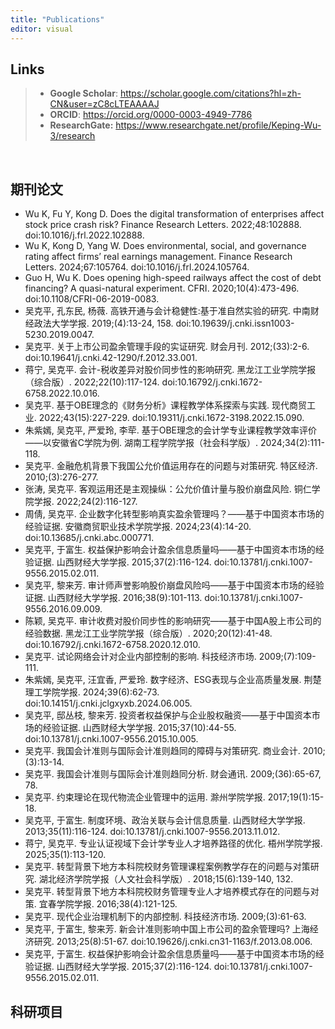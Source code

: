 ```yaml
---
title: "Publications"
editor: visual
---
```



::: {.callout-note}
## Links

>- **Google Scholar**: <https://scholar.google.com/citations?hl=zh-CN&user=zC8cLTEAAAAJ>
>- **ORCID**: <https://orcid.org/0000-0003-4949-7786>
>- **ResearchGate:** <https://www.researchgate.net/profile/Keping-Wu-3/research>
:::

&emsp;

## 期刊论文
- Wu K, Fu Y, Kong D. Does the digital transformation of enterprises affect stock price crash risk? Finance Research Letters. 2022;48:102888. doi:10.1016/j.frl.2022.102888.
- Wu K, Kong D, Yang W. Does environmental, social, and governance rating affect firms’ real earnings management. Finance Research Letters. 2024;67:105764. doi:10.1016/j.frl.2024.105764.
- Guo H, Wu K. Does opening high-speed railways affect the cost of debt financing? A quasi-natural experiment. CFRI. 2020;10(4):473-496. doi:10.1108/CFRI-06-2019-0083.
- 吴克平, 孔东民, 杨薇. 高铁开通与会计稳健性:基于准自然实验的研究. 中南财经政法大学学报. 2019;(4):13-24, 158. doi:10.19639/j.cnki.issn1003-5230.2019.0047.
- 吴克平. 关于上市公司盈余管理手段的实证研究. 财会月刊. 2012;(33):2-6. doi:10.19641/j.cnki.42-1290/f.2012.33.001.
- 蒋宁, 吴克平. 会计-税收差异对股价同步性的影响研究. 黑龙江工业学院学报（综合版）. 2022;22(10):117-124. doi:10.16792/j.cnki.1672-6758.2022.10.016.
- 吴克平. 基于OBE理念的《财务分析》课程教学体系探索与实践. 现代商贸工业. 2022;43(15):227-229. doi:10.19311/j.cnki.1672-3198.2022.15.090.
- 朱紫嫣, 吴克平, 严爱玲, 李荦. 基于OBE理念的会计学专业课程教学效率评价——以安徽省C学院为例. 湖南工程学院学报（社会科学版）. 2024;34(2):111-118.
- 吴克平. 金融危机背景下我国公允价值运用存在的问题与对策研究. 特区经济. 2010;(3):276-277.
- 张涛, 吴克平. 客观运用还是主观操纵：公允价值计量与股价崩盘风险. 铜仁学院学报. 2022;24(2):116-127.
- 周倩, 吴克平. 企业数字化转型影响真实盈余管理吗？——基于中国资本市场的经验证据. 安徽商贸职业技术学院学报. 2024;23(4):14-20. doi:10.13685/j.cnki.abc.000771.
- 吴克平, 于富生. 权益保护影响会计盈余信息质量吗——基于中国资本市场的经验证据. 山西财经大学学报. 2015;37(2):116-124. doi:10.13781/j.cnki.1007-9556.2015.02.011.
- 吴克平, 黎来芳. 审计师声誉影响股价崩盘风险吗——基于中国资本市场的经验证据. 山西财经大学学报. 2016;38(9):101-113. doi:10.13781/j.cnki.1007-9556.2016.09.009.
- 陈颖, 吴克平. 审计收费对股价同步性的影响研究——基于中国A股上市公司的经验数据. 黑龙江工业学院学报（综合版）. 2020;20(12):41-48. doi:10.16792/j.cnki.1672-6758.2020.12.010.
- 吴克平. 试论网络会计对企业内部控制的影响. 科技经济市场. 2009;(7):109-111.
- 朱紫嫣, 吴克平, 汪宜香, 严爱玲. 数字经济、ESG表现与企业高质量发展. 荆楚理工学院学报. 2024;39(6):62-73. doi:10.14151/j.cnki.jclgxyxb.2024.06.005.
- 吴克平, 邸丛枝, 黎来芳. 投资者权益保护与企业股权融资——基于中国资本市场的经验证据. 山西财经大学学报. 2015;37(10):44-55. doi:10.13781/j.cnki.1007-9556.2015.10.005.
- 吴克平. 我国会计准则与国际会计准则趋同的障碍与对策研究. 商业会计. 2010;(3):13-14.
- 吴克平. 我国会计准则与国际会计准则趋同分析. 财会通讯. 2009;(36):65-67, 78.
- 吴克平. 约束理论在现代物流企业管理中的运用. 滁州学院学报. 2017;19(1):15-18.
- 吴克平, 于富生. 制度环境、政治关联与会计信息质量. 山西财经大学学报. 2013;35(11):116-124. doi:10.13781/j.cnki.1007-9556.2013.11.012.
- 蒋宁, 吴克平. 专业认证视域下会计学专业人才培养路径的优化. 梧州学院学报. 2025;35(1):113-120.
- 吴克平. 转型背景下地方本科院校财务管理课程案例教学存在的问题与对策研究. 湖北经济学院学报（人文社会科学版）. 2018;15(6):139-140, 132.
- 吴克平. 转型背景下地方本科院校财务管理专业人才培养模式存在的问题与对策. 宜春学院学报. 2016;38(4):121-125.
- 吴克平. 现代企业治理机制下的内部控制. 科技经济市场. 2009;(3):61-63.
- 吴克平, 于富生, 黎来芳. 新会计准则影响中国上市公司的盈余管理吗? 上海经济研究. 2013;25(8):51-67. doi:10.19626/j.cnki.cn31-1163/f.2013.08.006.
- 吴克平, 于富生. 权益保护影响会计盈余信息质量吗——基于中国资本市场的经验证据. 山西财经大学学报. 2015;37(2):116-124. doi:10.13781/j.cnki.1007-9556.2015.02.011.



## 科研项目

